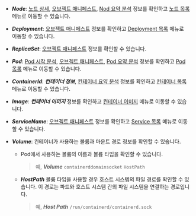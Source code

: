 * ***Node***: [노드 상세](node-details), [오브젝트 매니페스트](object-manifest), [Nod 요약 분석](container-map-target-info#node-summary-analysis) 정보를 확인하고 [노드 목록](resource-node-list) 메뉴로 이동할 수 있습니다.

* ***Deployment***: [오브젝트 매니페스트](object-manifest) 정보를 확인하고 [Deployment 목록](deployment-list) 메뉴로 이동할 수 있습니다.

* ***ReplicaSet***: [오브젝트 매니페스트](object-manifest) 정보를 확인할 수 있습니다. 

* ***Pod***: [Pod 시작 분석](/kubernetes/pod-init-perform-v2), [오브젝트 매니페스트](object-manifest), [Pod 요약 분석](container-map-target-info#pod-summary-analysis) 정보를 확인하고 [Pod 목록](resource-pod-list) 메뉴로 이동할 수 있습니다. 

* ***ContainerId***: ***컨테이너 정보***, [컨테이너 요약 분석](container-map-target-info#container-summary-analysis) 정보를 확인하고 [컨테이너 목록](resource-container-list) 메뉴로 이동할 수 있습니다.

* ***Image***: ***컨테이너 이미지*** 정보를 확인하고 [컨테이너 이미지](container-images) 메뉴로 이동할 수 있습니다. 

* ***ServiceName***: [오브젝트 매니페스트](object-manifest) 정보를 확인하고 [Service 목록](service-list) 메뉴로 이동할 수 있습니다. 

* ***Volume***: 컨테이너가 사용하는 볼륨과 마운트 경로 정보를 확인할 수 있습니다.

  * Pod에서 사용하는 볼륨의 이름과 볼륨 타입을 확인할 수 있습니다. 

    > 예, ***Volume*** `containerddomainsocket` `HostPath` 
  
  * ***HostPath*** 볼륨 타입을 사용할 경우 호스트 시스템의 파일 경로를 확인할 수 있습니다. 이 경로는 파드와 호스트 시스템 간의 파일 시스템을 연결하는 경로입니다.

    > 예, ***Host Path*** `/run/containerd/containerd.sock`